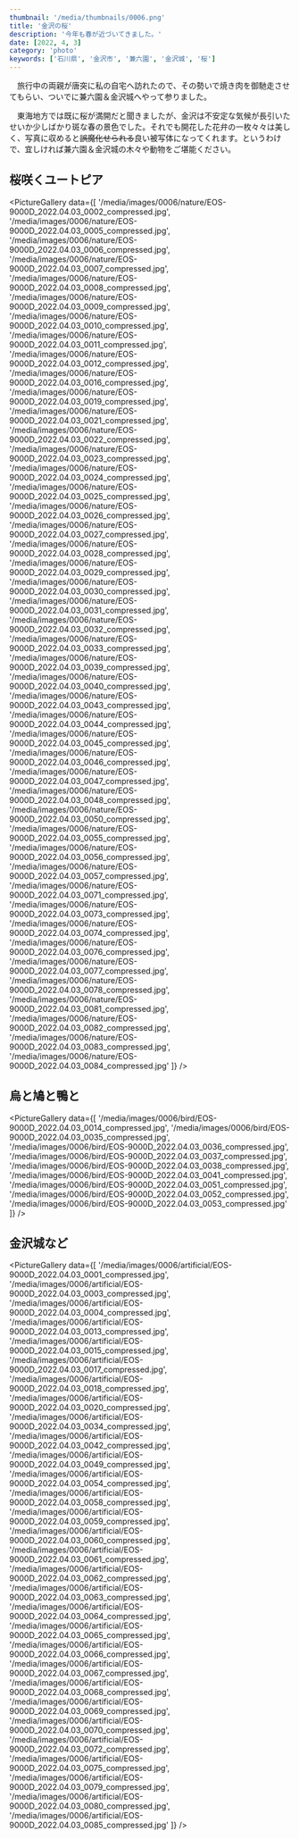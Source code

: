 ```yaml
---
thumbnail: '/media/thumbnails/0006.png'
title: '金沢の桜'
description: '今年も春が近づいてきました。'
date: [2022, 4, 3]
category: 'photo'
keywords: ['石川県', '金沢市', '兼六園', '金沢城', '桜']
---
```


　旅行中の両親が唐突に私の自宅へ訪れたので、その勢いで焼き肉を御馳走させてもらい、ついでに兼六園＆金沢城へやって参りました。

　東海地方では既に桜が満開だと聞きましたが、金沢は不安定な気候が長引いたせいか少しばかり斑な春の景色でした。それでも開花した花弁の一枚々々は美しく、写真に収めると<s>誤魔化せられる</s>良い被写体になってくれます。というわけで、宜しければ兼六園＆金沢城の木々や動物をご堪能ください。

## 桜咲くユートピア

<PictureGallery data={[
    '/media/images/0006/nature/EOS-9000D_2022.04.03_0002_compressed.jpg',
    '/media/images/0006/nature/EOS-9000D_2022.04.03_0005_compressed.jpg',
    '/media/images/0006/nature/EOS-9000D_2022.04.03_0006_compressed.jpg',
    '/media/images/0006/nature/EOS-9000D_2022.04.03_0007_compressed.jpg',
    '/media/images/0006/nature/EOS-9000D_2022.04.03_0008_compressed.jpg',
    '/media/images/0006/nature/EOS-9000D_2022.04.03_0009_compressed.jpg',
    '/media/images/0006/nature/EOS-9000D_2022.04.03_0010_compressed.jpg',
    '/media/images/0006/nature/EOS-9000D_2022.04.03_0011_compressed.jpg',
    '/media/images/0006/nature/EOS-9000D_2022.04.03_0012_compressed.jpg',
    '/media/images/0006/nature/EOS-9000D_2022.04.03_0016_compressed.jpg',
    '/media/images/0006/nature/EOS-9000D_2022.04.03_0019_compressed.jpg',
    '/media/images/0006/nature/EOS-9000D_2022.04.03_0021_compressed.jpg',
    '/media/images/0006/nature/EOS-9000D_2022.04.03_0022_compressed.jpg',
    '/media/images/0006/nature/EOS-9000D_2022.04.03_0023_compressed.jpg',
    '/media/images/0006/nature/EOS-9000D_2022.04.03_0024_compressed.jpg',
    '/media/images/0006/nature/EOS-9000D_2022.04.03_0025_compressed.jpg',
    '/media/images/0006/nature/EOS-9000D_2022.04.03_0026_compressed.jpg',
    '/media/images/0006/nature/EOS-9000D_2022.04.03_0027_compressed.jpg',
    '/media/images/0006/nature/EOS-9000D_2022.04.03_0028_compressed.jpg',
    '/media/images/0006/nature/EOS-9000D_2022.04.03_0029_compressed.jpg',
    '/media/images/0006/nature/EOS-9000D_2022.04.03_0030_compressed.jpg',
    '/media/images/0006/nature/EOS-9000D_2022.04.03_0031_compressed.jpg',
    '/media/images/0006/nature/EOS-9000D_2022.04.03_0032_compressed.jpg',
    '/media/images/0006/nature/EOS-9000D_2022.04.03_0033_compressed.jpg',
    '/media/images/0006/nature/EOS-9000D_2022.04.03_0039_compressed.jpg',
    '/media/images/0006/nature/EOS-9000D_2022.04.03_0040_compressed.jpg',
    '/media/images/0006/nature/EOS-9000D_2022.04.03_0043_compressed.jpg',
    '/media/images/0006/nature/EOS-9000D_2022.04.03_0044_compressed.jpg',
    '/media/images/0006/nature/EOS-9000D_2022.04.03_0045_compressed.jpg',
    '/media/images/0006/nature/EOS-9000D_2022.04.03_0046_compressed.jpg',
    '/media/images/0006/nature/EOS-9000D_2022.04.03_0047_compressed.jpg',
    '/media/images/0006/nature/EOS-9000D_2022.04.03_0048_compressed.jpg',
    '/media/images/0006/nature/EOS-9000D_2022.04.03_0050_compressed.jpg',
    '/media/images/0006/nature/EOS-9000D_2022.04.03_0055_compressed.jpg',
    '/media/images/0006/nature/EOS-9000D_2022.04.03_0056_compressed.jpg',
    '/media/images/0006/nature/EOS-9000D_2022.04.03_0057_compressed.jpg',
    '/media/images/0006/nature/EOS-9000D_2022.04.03_0071_compressed.jpg',
    '/media/images/0006/nature/EOS-9000D_2022.04.03_0073_compressed.jpg',
    '/media/images/0006/nature/EOS-9000D_2022.04.03_0074_compressed.jpg',
    '/media/images/0006/nature/EOS-9000D_2022.04.03_0076_compressed.jpg',
    '/media/images/0006/nature/EOS-9000D_2022.04.03_0077_compressed.jpg',
    '/media/images/0006/nature/EOS-9000D_2022.04.03_0078_compressed.jpg',
    '/media/images/0006/nature/EOS-9000D_2022.04.03_0081_compressed.jpg',
    '/media/images/0006/nature/EOS-9000D_2022.04.03_0082_compressed.jpg',
    '/media/images/0006/nature/EOS-9000D_2022.04.03_0083_compressed.jpg',
    '/media/images/0006/nature/EOS-9000D_2022.04.03_0084_compressed.jpg'
]} />

## 烏と鳩と鴨と

<PictureGallery data={[
    '/media/images/0006/bird/EOS-9000D_2022.04.03_0014_compressed.jpg',
    '/media/images/0006/bird/EOS-9000D_2022.04.03_0035_compressed.jpg',
    '/media/images/0006/bird/EOS-9000D_2022.04.03_0036_compressed.jpg',
    '/media/images/0006/bird/EOS-9000D_2022.04.03_0037_compressed.jpg',
    '/media/images/0006/bird/EOS-9000D_2022.04.03_0038_compressed.jpg',
    '/media/images/0006/bird/EOS-9000D_2022.04.03_0041_compressed.jpg',
    '/media/images/0006/bird/EOS-9000D_2022.04.03_0051_compressed.jpg',
    '/media/images/0006/bird/EOS-9000D_2022.04.03_0052_compressed.jpg',
    '/media/images/0006/bird/EOS-9000D_2022.04.03_0053_compressed.jpg'
]} />

## 金沢城など

<PictureGallery data={[
    '/media/images/0006/artificial/EOS-9000D_2022.04.03_0001_compressed.jpg',
    '/media/images/0006/artificial/EOS-9000D_2022.04.03_0003_compressed.jpg',
    '/media/images/0006/artificial/EOS-9000D_2022.04.03_0004_compressed.jpg',
    '/media/images/0006/artificial/EOS-9000D_2022.04.03_0013_compressed.jpg',
    '/media/images/0006/artificial/EOS-9000D_2022.04.03_0015_compressed.jpg',
    '/media/images/0006/artificial/EOS-9000D_2022.04.03_0017_compressed.jpg',
    '/media/images/0006/artificial/EOS-9000D_2022.04.03_0018_compressed.jpg',
    '/media/images/0006/artificial/EOS-9000D_2022.04.03_0020_compressed.jpg',
    '/media/images/0006/artificial/EOS-9000D_2022.04.03_0034_compressed.jpg',
    '/media/images/0006/artificial/EOS-9000D_2022.04.03_0042_compressed.jpg',
    '/media/images/0006/artificial/EOS-9000D_2022.04.03_0049_compressed.jpg',
    '/media/images/0006/artificial/EOS-9000D_2022.04.03_0054_compressed.jpg',
    '/media/images/0006/artificial/EOS-9000D_2022.04.03_0058_compressed.jpg',
    '/media/images/0006/artificial/EOS-9000D_2022.04.03_0059_compressed.jpg',
    '/media/images/0006/artificial/EOS-9000D_2022.04.03_0060_compressed.jpg',
    '/media/images/0006/artificial/EOS-9000D_2022.04.03_0061_compressed.jpg',
    '/media/images/0006/artificial/EOS-9000D_2022.04.03_0062_compressed.jpg',
    '/media/images/0006/artificial/EOS-9000D_2022.04.03_0063_compressed.jpg',
    '/media/images/0006/artificial/EOS-9000D_2022.04.03_0064_compressed.jpg',
    '/media/images/0006/artificial/EOS-9000D_2022.04.03_0065_compressed.jpg',
    '/media/images/0006/artificial/EOS-9000D_2022.04.03_0066_compressed.jpg',
    '/media/images/0006/artificial/EOS-9000D_2022.04.03_0067_compressed.jpg',
    '/media/images/0006/artificial/EOS-9000D_2022.04.03_0068_compressed.jpg',
    '/media/images/0006/artificial/EOS-9000D_2022.04.03_0069_compressed.jpg',
    '/media/images/0006/artificial/EOS-9000D_2022.04.03_0070_compressed.jpg',
    '/media/images/0006/artificial/EOS-9000D_2022.04.03_0072_compressed.jpg',
    '/media/images/0006/artificial/EOS-9000D_2022.04.03_0075_compressed.jpg',
    '/media/images/0006/artificial/EOS-9000D_2022.04.03_0079_compressed.jpg',
    '/media/images/0006/artificial/EOS-9000D_2022.04.03_0080_compressed.jpg',
    '/media/images/0006/artificial/EOS-9000D_2022.04.03_0085_compressed.jpg'
]} />
